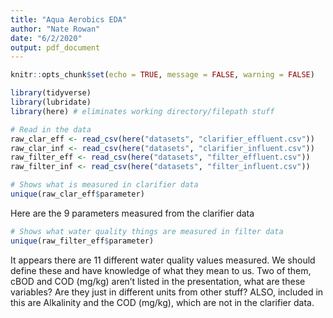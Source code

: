 ```yaml
---
title: "Aqua Aerobics EDA"
author: "Nate Rowan"
date: "6/2/2020"
output: pdf_document
---
```


```r
knitr::opts_chunk$set(echo = TRUE, message = FALSE, warning = FALSE)
```

```r
library(tidyverse)
library(lubridate)
library(here) # eliminates working directory/filepath stuff

# Read in the data
raw_clar_eff <- read_csv(here("datasets", "clarifier_effluent.csv"))
raw_clar_inf <- read_csv(here("datasets", "clarifier_influent.csv"))
raw_filter_eff <- read_csv(here("datasets", "filter_effluent.csv"))
raw_filter_inf <- read_csv(here("datasets", "filter_influent.csv"))
```

```r
# Shows what is measured in clarifier data
unique(raw_clar_eff$parameter)
```

Here are the 9 parameters measured from the clarifier data

```r
# Shows what water quality things are measured in filter data
unique(raw_filter_eff$parameter)
```

It appears there are 11 different water quality values measured. We should define these and have knowledge of what they mean to us. Two of them, cBOD and COD (mg/kg) aren't listed in the presentation, what are these variables? Are they just in different units from other stuff? ALSO, included in this are Alkalinity and the COD (mg/kg), which are not in the clarifier data. 
